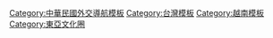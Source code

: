 <noinclude>{{pp-ecp-sock|small=yes}}{{NoteTA|1=zh-hans:台; zh-hant:臺;}}</noinclude>{{Navbox
|name = 中華民國與越南關係
|title = [[中華民國與越南關係]]
|state = {{{state<includeonly>|collapsed</includeonly>}}}
|listclass = hlist
|group1 = 歷史
|list1 = 
* [[富台部隊]]
* [[竹幕]]
* [[中華民國－越南共和國關係|中華民國與南越關係]]
* [[越戰|-{zh-hans:越南战争; zh-hant:越戰;}-]]
** [[中華民國駐越軍事顧問團]]
** [[四三〇事件#人口撤離|四三〇事件]]
* [[南海爭議]]
** [[九段线|十一段線]]
** [[南沙群岛主权争议]]
** [[敦謙沙洲]]
** [[西沙群岛]]
* [[南海血書]]
* [[澎湖越南難民營]]
* [[三七事件]]
* [[段氏日玲受虐事件]]
* [[臺鐵南迴線連續破壞事件#調查經過|臺鐵南迴線連續破壞事件]]
* [[越南巡逻艇太平岛鸣枪事件]]
* [[越南海洋法#中華民國反應|越南海洋法]]
* [[2014年越南排華暴動|越南排華暴動]]
* [[2016年越南海產異常死亡事件|越南海產異常死亡事件]]
* [[2018年越南旅行團至台灣旅遊集體脫團事件|越南旅行團集體脫團事件]]
* [[南向政策]]
* [[新南向政策]]
|group2 = 交流
|list2 = 
{{Navbox |child
|group1 = 組織<br>機構
|list1 = 
* [[世界自由民主聯盟]]
* [[越南共和國駐華大使館]]
* {{Link-en|駐越南臺北經濟文化辦事處|Taipei Economic and Cultural Office in Vietnam}}
** {{Link-en|駐胡志明市臺北經濟文化辦事處|Taipei Economic and Cultural Office, Ho Chi Minh City|駐胡志明市辦事處}}
** [[經濟部國際貿易局#駐外單位|經濟組]]
** [[中華民國科技部#駐外科技組|科技組]]
** [[中華民國教育部#部屬機關（構）|教育組]]
** [[僑務委員會#海外僑務單位暨人員|僑務秘書]]
* [[駐台北越南經濟文化辦事處|駐臺北越南經濟文化辦事處]]
* {{link-en|越南胡志明市臺灣學校|Taipei School in Ho Chi Minh City}}
* {{link-en|2006年越南APEC峰會|APEC Vietnam 2006}}
* [[味丹國際]]
* [[越台糖業]]
* [[越南製造加工出口]]
* [[台塑河靜鋼鐵]]
* [[外貿協會#駐外據點|中華民國對外貿易發展協會辦事處]]
* [[慈濟基金會#成員名單|慈濟基金會]]
* [[台灣兒童暨家庭扶助基金會]]
* [[2017年越南APEC峰會]]

|group3 = 出版
|list3 = 
* [[四方報]]
* [[別叫我外籍新娘]]
* [[野蓮香]]
}}
|group3 = 人物
|list3 = 
{{Navbox |child
|group1 = 臺灣
|list1 = 
* [[中華民國駐越南大使列表|駐越南使節／代表]]／[[:Category:中華民國駐胡志明市臺北經濟文化辦事處總領事|處長]]／[[外交官]]
** [[袁子健]]
** [[胡璉]]
** [[卓還來]]
** [[高铮]]
** [[余先榮]]
** [[胡家麒]]
** [[黃志鵬]]
** [[蘇仁崇]]
** [[林鼎翔]]
** [[陳錦玲]]
* [[黃杰 (將軍)#入越南|-{zh-hans:黄杰; zh-hant:黃杰;}-]]
* [[柯遠芬]]
* [[張岫雲]]
* [[柴涵]]
* [[丁善理]]
* [[徐章國]]
* [[朱恭訓]]
* [[在越臺灣人]]
** [[呂晉宇]]
|group2 = 越南
|list2 = 
* [[越南駐中華民國大使列表|駐中華民國使節／代表]]
* [[武鴻卿]]
* [[陳善謙]]
* [[陳氏娥 (人權活動家)|陳氏娥]]
* [[在臺越南人]]／[[越僑]]
** [[高凌風]]
** [[阮文雄 (神父)|阮文雄]]
** [[陳秋貞]]
** [[海倫清桃]]
** [[阮金紅 (導演)|阮金紅]]
** [[阮安妮]]
* [[外籍勞工#在臺灣的外籍勞工|在臺灣的外籍勞工]]
* [[外籍配偶 (臺灣)|在臺灣的外籍配偶]]
** [[越南配偶 (臺灣)|越南配偶]]
}}
}}<noinclude>
{{collapsible option}}
[[Category:中華民國與越南關係| ]]
[[Category:中華民國外交導航模板]]
[[Category:台灣模板]]
[[Category:越南模板]]
[[Category:東亞文化圈]]
</noinclude>